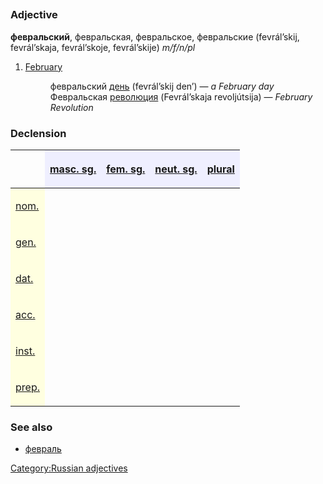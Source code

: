 =={{ru}}==
[[Category:Russian adjectives]]
===Adjective===
'''февральский''', февральская, февральское, февральские (fevrál’skij, fevrál’skaja, fevrál’skoje, fevrál’skije) ''m/f/n/pl''

#[[February]]
#: февральский [[день]] (fevrál’skij den’) — ''a February day''
#: Февральская [[революция]] (Fevrál’skaja revoljútsija) — ''February Revolution''

===Declension===
{| border="1" cellpadding="4" cellspacing="0"
!
! style="background-color: #EFEFFF" align="center"|[[masculine|masc. sg.]]
! style="background-color: #EFEFFF" align="center"|[[feminine|fem. sg.]]
! style="background-color: #EFEFFF" align="center"|[[neuter|neut. sg.]]
! style="background-color: #EFEFFF" align="center"|[[plural]]
|-
! style="background-color: #FFFFE0" align="left"|[[nominative case|nom.]]
| align="center"|{{RUchar|февра́льский}}
| align="center"|{{RUchar|февра́льская}}
| align="center"|{{RUchar|февра́льское}}
| align="center"|{{RUchar|февра́льские}}
|-
! style="background-color: #FFFFE0" align="left"|[[genitive case|gen.]]
| align="center"|{{RUchar|февра́льского}}
| align="center"|{{RUchar|февра́льской}}
| align="center"|{{RUchar|февра́льского}}
| align="center"|{{RUchar|февра́льских}}
|-
! style="background-color: #FFFFE0" align="left"|[[dative case|dat.]]
| align="center"|{{RUchar|февра́льскому}}
| align="center"|{{RUchar|февра́льской}}
| align="center"|{{RUchar|февра́льскому}}
| align="center"|{{RUchar|февра́льским}}
|-
! style="background-color: #FFFFE0" align="left"|[[accusative case|acc.]]
| align="center"|{{RUchar|февра́льский,</br>февра́льсого}}
| align="center"|{{RUchar|февра́льскую}}
| align="center"|{{RUchar|февра́льское}}
| align="center"|{{RUchar|февра́льские,</br>февра́льсих}}
|-
! style="background-color: #FFFFE0" align="left"|[[instrumental case|inst.]]
| align="center"|{{RUchar|февра́льским}}
| align="center"|{{RUchar|февра́льской,</br>февра́льсою}}
| align="center"|{{RUchar|февра́льским}}
| align="center"|{{RUchar|февра́льскими}}
|-
! style="background-color: #FFFFE0" align="left"|[[prepositional case|prep.]]
| align="center"|{{RUchar|о февра́льском}}
| align="center"|{{RUchar|о февра́льской}}
| align="center"|{{RUchar|о февра́льском}}
| align="center"|{{RUchar|о февра́льских}}
|}

===See also===
*[[февраль]]